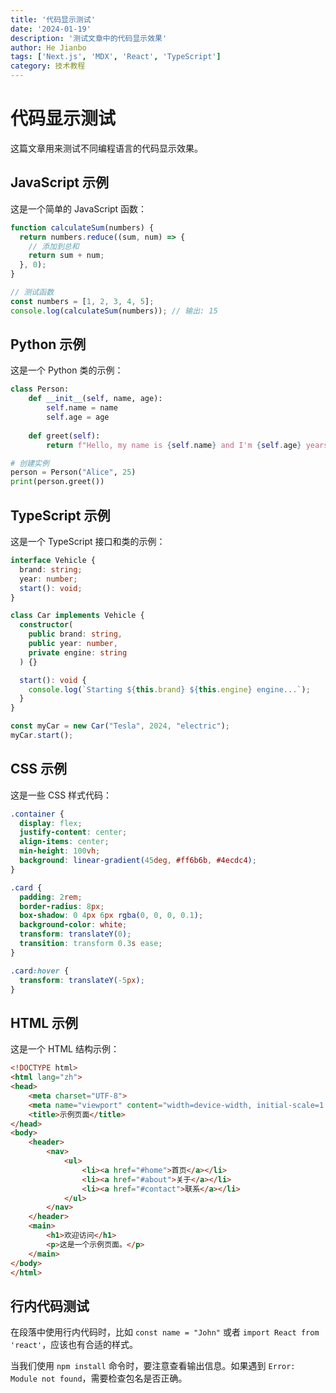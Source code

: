 ```yaml
---
title: '代码显示测试'
date: '2024-01-19'
description: '测试文章中的代码显示效果'
author: He Jianbo
tags: ['Next.js', 'MDX', 'React', 'TypeScript']
category: 技术教程
---
```


# 代码显示测试

这篇文章用来测试不同编程语言的代码显示效果。

## JavaScript 示例

这是一个简单的 JavaScript 函数：

```javascript
function calculateSum(numbers) {
  return numbers.reduce((sum, num) => {
    // 添加到总和
    return sum + num;
  }, 0);
}

// 测试函数
const numbers = [1, 2, 3, 4, 5];
console.log(calculateSum(numbers)); // 输出: 15
```

## Python 示例

这是一个 Python 类的示例：

```python
class Person:
    def __init__(self, name, age):
        self.name = name
        self.age = age
    
    def greet(self):
        return f"Hello, my name is {self.name} and I'm {self.age} years old!"

# 创建实例
person = Person("Alice", 25)
print(person.greet())
```

## TypeScript 示例

这是一个 TypeScript 接口和类的示例：

```typescript
interface Vehicle {
  brand: string;
  year: number;
  start(): void;
}

class Car implements Vehicle {
  constructor(
    public brand: string,
    public year: number,
    private engine: string
  ) {}

  start(): void {
    console.log(`Starting ${this.brand} ${this.engine} engine...`);
  }
}

const myCar = new Car("Tesla", 2024, "electric");
myCar.start();
```

## CSS 示例

这是一些 CSS 样式代码：

```css
.container {
  display: flex;
  justify-content: center;
  align-items: center;
  min-height: 100vh;
  background: linear-gradient(45deg, #ff6b6b, #4ecdc4);
}

.card {
  padding: 2rem;
  border-radius: 8px;
  box-shadow: 0 4px 6px rgba(0, 0, 0, 0.1);
  background-color: white;
  transform: translateY(0);
  transition: transform 0.3s ease;
}

.card:hover {
  transform: translateY(-5px);
}
```

## HTML 示例

这是一个 HTML 结构示例：

```html
<!DOCTYPE html>
<html lang="zh">
<head>
    <meta charset="UTF-8">
    <meta name="viewport" content="width=device-width, initial-scale=1.0">
    <title>示例页面</title>
</head>
<body>
    <header>
        <nav>
            <ul>
                <li><a href="#home">首页</a></li>
                <li><a href="#about">关于</a></li>
                <li><a href="#contact">联系</a></li>
            </ul>
        </nav>
    </header>
    <main>
        <h1>欢迎访问</h1>
        <p>这是一个示例页面。</p>
    </main>
</body>
</html>
```

## 行内代码测试

在段落中使用行内代码时，比如 `const name = "John"` 或者 `import React from 'react'`，应该也有合适的样式。

当我们使用 `npm install` 命令时，要注意查看输出信息。如果遇到 `Error: Module not found`，需要检查包名是否正确。
